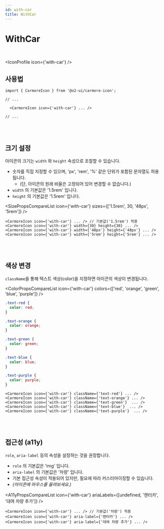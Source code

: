 ```yaml
---
id: with-car
title: WithCar
---
```




# WithCar

<br />

<IconProfile icon={'with-car'} />

## 사용법

```tsx
import { CarmoreIcon } from '@o2-ui/carmore-icon';

// ...

  <CarmoreIcon icon={'with-car'} ... />

// ...
```

<br />
<br />

## 크기 설정

아이콘의 크기는 `width` 와 `height` 속성으로 조절할 수 있습니다.

- 숫자를 직접 지정할 수 있으며, 'px', 'rem', '%' 같은 단위가 포함된 문자열도 허용됩니다.
  - (단, 아이콘의 원래 비율은 고정되어 있어 변경할 수 없습니다.)
- `width` 의 기본값은 '1.5rem' 입니다.
- `height` 의 기본값은 '1.5rem' 입니다.

<SizePropsCompareList icon={'with-car'} sizes={['1.5rem', 30, '48px', '5rem']} />

```tsx
<CarmoreIcon icon={'with-car'} ... /> // 기본값('1.5rem') 적용
<CarmoreIcon icon={'with-car'} width={30} height={30} ... />
<CarmoreIcon icon={'with-car'} width={'48px'} height={'48px'} ... />
<CarmoreIcon icon={'with-car'} width={'5rem'} height={'5rem'} ... />
```

<br />
<br />

## 색상 변경

`className`을 통해 텍스트 색상(color)을 지정하면 아이콘의 색상이 변경됩니다.

<ColorPropsCompareList icon={'with-car'} colors={['red', 'orange', 'green', 'blue', 'purple']} />

```css
.text-red {
  color: red;
}

.text-orange {
  color: orange;
}

.text-green {
  color: green;
}

.text-blue {
  color: blue;
}

.text-purple {
  color: purple;
}
```

```tsx
<CarmoreIcon icon={'with-car'} className={'text-red'} ... />
<CarmoreIcon icon={'with-car'} className={'text-orange'} ... />
<CarmoreIcon icon={'with-car'} className={'text-green'}  ... />
<CarmoreIcon icon={'with-car'} className={'text-blue'}  ... />
<CarmoreIcon icon={'with-car'} className={'text-purple'}  ... />
```

<br />
<br />

## 접근성 (a11y)

`role`, `aria-label` 등의 속성을 설정하는 것을 권장합니다.

- `role` 의 기본값은 'img' 입니다.
- `aria-label` 의 기본값은 '차량' 입니다.
- 기본 접근성 속성이 적용되어 있지만, 필요에 따라 커스터마이징할 수 있습니다.
- _(아이콘에 마우스를 올려보세요.)_

<A11yPropsCompareList icon={'with-car'} ariaLabels={[undefined, '렌터카', '대여 차량 추가']} />

```tsx
<CarmoreIcon icon={'with-car'} ... /> // 기본값('차량') 적용
<CarmoreIcon icon={'with-car'} aria-label={'렌터카'} ... />
<CarmoreIcon icon={'with-car'} aria-label={'대여 차량 추가'} ... />
```
